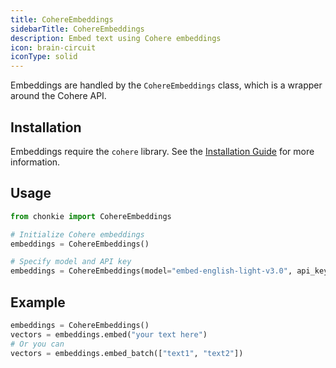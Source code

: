 ```yaml
---
title: CohereEmbeddings
sidebarTitle: CohereEmbeddings
description: Embed text using Cohere embeddings
icon: brain-circuit
iconType: solid
---
```


Embeddings are handled by the `CohereEmbeddings` class, which is a wrapper around the Cohere API.

## Installation

Embeddings require the `cohere` library. See the [Installation Guide](/oss/installation) for more information.

## Usage

```python
from chonkie import CohereEmbeddings

# Initialize Cohere embeddings
embeddings = CohereEmbeddings()

# Specify model and API key
embeddings = CohereEmbeddings(model="embed-english-light-v3.0", api_key="YOUR_API_KEY")
```

## Example

```python
embeddings = CohereEmbeddings()
vectors = embeddings.embed("your text here")
# Or you can
vectors = embeddings.embed_batch(["text1", "text2"])
```
